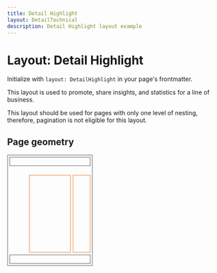 ```yaml
---
title: Detail Highlight
layout: DetailTechnical
description: Detail Highlight layout example
---
```


# Layout: Detail Highlight

Initialize with `layout: DetailHighlight` in your page's frontmatter.

This layout is used to promote, share insights, and statistics for a line of business.

This layout should be used for pages with only one level of nesting, therefore, pagination is not eligible for this
layout.

## Page geometry

<p>
  <svg viewBox="0 0 200 260" width="200">
    <rect fill="none" height="258" stroke="#4c505b" strokeWidth="2" width="198" x="1" y="1" />
    <rect fill="none" height="20" stroke="#4c505b" strokeWidth="2" width="188" x="6" y="6" />
    <rect fill="none" height="180" stroke="#ea7319" strokeWidth="2" width="96" x="52" y="48" />
    <rect fill="none" height="180" stroke="#ea7319" strokeWidth="2" width="40" x="154" y="48" />
    <rect fill="none" height="20" stroke="#4c505b" strokeWidth="2" width="188" x="6" y="234" />
  </svg>
</p>
